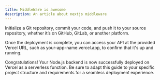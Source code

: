 ```yaml
---
title: MiddleWare is awesome
description: An article about nextjs middleware
---
```


Initialize a Git repository, commit your code, and push it to your source repository, whether it’s on GitHub, GitLab, or another platform.

Once the deployment is complete, you can access your API at the provided Vercel URL, such as your-app-name.vercel.app, to confirm that it's up and running.

Congratulations! Your Node.js backend is now successfully deployed on Vercel as a serverless function. Be sure to adapt this guide to your specific project structure and requirements for a seamless deployment experience.